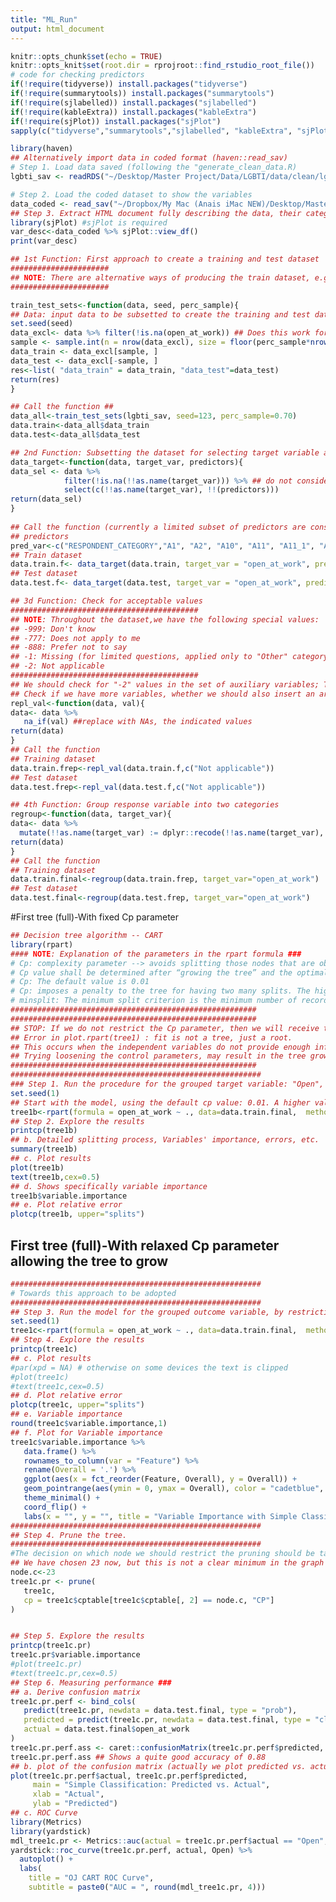 ```yaml
---
title: "ML_Run"
output: html_document
---
```



```r
knitr::opts_chunk$set(echo = TRUE)
knitr::opts_knit$set(root.dir = rprojroot::find_rstudio_root_file())
# code for checking predictors
if(!require(tidyverse)) install.packages("tidyverse")
if(!require(summarytools)) install.packages("summarytools")
if(!require(sjlabelled)) install.packages("sjlabelled")
if(!require(kableExtra)) install.packages("kableExtra")
if(!require(sjPlot)) install.packages("sjPlot")
sapply(c("tidyverse","summarytools","sjlabelled", "kableExtra", "sjPlot"), library, character.only = TRUE)
```


```r
library(haven)
## Alternatively import data in coded format (haven::read_sav)
# Step 1. Load data saved (following the "generate_clean_data.R)
lgbti_sav <- readRDS("~/Desktop/Master Project/Data/LGBTI/data/clean/lgbti_sav.rds")

# Step 2. Load the coded dataset to show the variables
data_coded <- read_sav("~/Dropbox/My Mac (Anais iMac NEW)/Desktop/Master Project/Data/LGBTI/data/raw/ZA7604_v1-0-0.sav")
## Step 3. Extract HTML document fully describing the data, their categories and answer options
library(sjPlot) #sjPlot is required
var_desc<-data_coded %>% sjPlot::view_df() 
print(var_desc)
```


```r
## 1st Function: First approach to create a training and test dataset
######################  
## NOTE: There are alternative ways of producing the train dataset, e.g. giving probabilities. Currently we keep it simple
######################  

train_test_sets<-function(data, seed, perc_sample){
## Data: input data to be subsetted to create the training and test datasets
set.seed(seed)
data_excl<- data %>% filter(!is.na(open_at_work)) ## Does this work for the labeled data?
sample <- sample.int(n = nrow(data_excl), size = floor(perc_sample*nrow(data_excl)), replace = F)
data_train <- data_excl[sample, ]
data_test <- data_excl[-sample, ]
res<-list( "data_train" = data_train, "data_test"=data_test)
return(res)
}

## Call the function ##
data_all<-train_test_sets(lgbti_sav, seed=123, perc_sample=0.70)
data.train<-data_all$data_train
data.test<-data_all$data_test
```

```r
## 2nd Function: Subsetting the dataset for selecting target variable and predictors
data_target<-function(data, target_var, predictors){
data_sel <- data %>%
            filter(!is.na(!!as.name(target_var))) %>% ## do not consider rows where the predictor is NA
            select(c(!!as.name(target_var), !!(predictors)))
return(data_sel)
}
                             
## Call the function (currently a limited subset of predictors are considered for testing purposes)
## predictors
pred_var<-c("RESPONDENT_CATEGORY","A1", "A2", "A10", "A11", "A11_1", "A13", "A14", "B1", "B2", "C1_A", "C1_B", "C1_C", "C1_D", "C1_E", "C1_F", "C1_G", "C1_H", "C2", "C6", "C8_A", "C8_B", "C8_C", "C8_D",  "C9_1", "C10_A", "C10_B", "C10_1", "C11_A", "C11_B", "C11_C", "C11_D", "C11_E", "C11_G", "C11_H", "C11_I","D1", "D2", "D4", "E1", "E2", "E8", "F1_A", "F1_B", "F1_C", "F1_D", "F1_E", "F1_E", "F1_G","F8", "G1_A", "G1_B", "G1_C", "G1_D", "G1_E", "G1_F", "G1_G", "G1_H",  "G2",  "H1", "H2", "H3", "H4", "H5", "H7", "H10", "H17", "H18", "H19", "H20") 
## Train dataset
data.train.f<- data_target(data.train, target_var = "open_at_work", predictors = pred_var)
## Test dataset
data.test.f<- data_target(data.test, target_var = "open_at_work", predictors = pred_var)
```

```r
## 3d Function: Check for acceptable values
##########################################
## NOTE: Throughout the dataset,we have the following special values:
## -999: Don't know
## -777: Does not apply to me
## -888: Prefer not to say
## -1: Missing (for limited questions, applied only to "Other" category: "Please specify". So it is not a problem)
## -2: Not applicable
##########################################
## We should check for "-2" values in the set of auxiliary variables; Those should be probably converted to NA's
## Check if we have more variables, whether we should also insert an argument for specifying specific columns to be applied
repl_val<-function(data, val){
data<- data %>% 
   na_if(val) ##replace with NAs, the indicated values
return(data)
}
## Call the function
## Training dataset
data.train.frep<-repl_val(data.train.f,c("Not applicable"))
## Test dataset
data.test.frep<-repl_val(data.test.f,c("Not applicable"))
```


```r
## 4th Function: Group response variable into two categories
regroup<-function(data, target_var){
data<- data %>% 
  mutate(!!as.name(target_var) := dplyr::recode(!!as.name(target_var), 'Very open'="Open", 'Selectively open'="Open"))
return(data)
}
## Call the function
## Training dataset
data.train.final<-regroup(data.train.frep, target_var="open_at_work")
## Test dataset
data.test.final<-regroup(data.test.frep, target_var="open_at_work")
```

#First tree (full)-With fixed Cp parameter
```r
## Decision tree algorithm -- CART
library(rpart)
#### NOTE: Explanation of the parameters in the rpart formula ###
# Cp: complexity parameter --> avoids splitting those nodes that are obviously not worthwhile. 
# Cp value shall be determined after “growing the tree” and the optimal value is used to “prune the tree.”
# Cp: The default value is 0.01
# Cp: imposes a penalty to the tree for having two many splits. The higher the cp, the smaller the tree.
# minsplit: The minimum split criterion is the minimum number of records that must be present in a node before a split can be attempted
#######################################################
#######################################################
## STOP: If we do not restrict the Cp parameter, then we will receive the error below:
## Error in plot.rpart(tree1) : fit is not a tree, just a root.
## This occurs when the independent variables do not provide enough information to grow the tree. See, for example, the help for rpart. control: "Any split that does not decrease the overall lack of fit by a factor of cp is not attempted." 
## Trying loosening the control parameters, may result in the tree growing beyond a root.
#######################################################
########################################################
### Step 1. Run the procedure for the grouped target variable: "Open", "Hide LGBTI"
set.seed(1)
## Start with the model, using the default cp value: 0.01. A higher value in the complexity parameter, corresponds to a tree with just a root node
tree1b<-rpart(formula = open_at_work ~ ., data=data.train.final,  method = "class", parms= list(split = "information"), control = rpart.control(minsplit=1,cp=0.01, maxdepth=10 , usesurrogate= 0, maxsurrogate= 0))
## Step 2. Explore the results
printcp(tree1b)
## b. Detailed splitting process, Variables' importance, errors, etc.
summary(tree1b)
## c. Plot results
plot(tree1b)
text(tree1b,cex=0.5)
## d. Shows specifically variable importance
tree1b$variable.importance
## e. Plot relative error
plotcp(tree1b, upper="splits")
```

## First tree (full)-With relaxed Cp parameter allowing the tree to grow
```r
########################################################
# Towards this approach to be adopted
########################################################
## Step 3. Run the model for the grouped outcome variable, by restricting cp to a lower value (i.e. permitting the tree to grow with more nodes). We run a more detailed tree and then prune it. 
set.seed(1)
tree1c<-rpart(formula = open_at_work ~ ., data=data.train.final,  method = "class", parms= list(split = "information"), control = rpart.control(minsplit=1,cp=0.001, maxdepth=10 , usesurrogate= 0, maxsurrogate= 0))
## Step 4. Explore the results
printcp(tree1c)
## c. Plot results
#par(xpd = NA) # otherwise on some devices the text is clipped
#plot(tree1c)
#text(tree1c,cex=0.5)
## d. Plot relative error
plotcp(tree1c, upper="splits")
## e. Variable importance
round(tree1c$variable.importance,1)
## f. Plot for Variable importance
tree1c$variable.importance %>% 
   data.frame() %>%
   rownames_to_column(var = "Feature") %>%
   rename(Overall = '.') %>%
   ggplot(aes(x = fct_reorder(Feature, Overall), y = Overall)) +
   geom_pointrange(aes(ymin = 0, ymax = Overall), color = "cadetblue", size = .3) +
   theme_minimal() +
   coord_flip() +
   labs(x = "", y = "", title = "Variable Importance with Simple Classication")
########################################################
## Step 4. Prune the tree. 
########################################################
#The decision on which node we should restrict the pruning should be taken on the basis of the relative error plot. We try to find a min value (below the dashed line)
## We have chosen 23 now, but this is not a clear minimum in the graph
node.c<-23
tree1c.pr <- prune(
   tree1c,
   cp = tree1c$cptable[tree1c$cptable[, 2] == node.c, "CP"]
)


## Step 5. Explore the results
printcp(tree1c.pr)
tree1c.pr$variable.importance
#plot(tree1c.pr)
#text(tree1c.pr,cex=0.5)
## Step 6. Measuring performance ###
## a. Derive confusion matrix
tree1c.pr.perf <- bind_cols(
   predict(tree1c.pr, newdata = data.test.final, type = "prob"),
   predicted = predict(tree1c.pr, newdata = data.test.final, type = "class"),
   actual = data.test.final$open_at_work
)
tree1c.pr.perf.ass <- caret::confusionMatrix(tree1c.pr.perf$predicted, reference = tree1c.pr.perf$actual)
tree1c.pr.perf.ass ## Shows a quite good accuracy of 0.88
## b. plot of the confusion matrix (actually we plot predicted vs. actual values)
plot(tree1c.pr.perf$actual, tree1c.pr.perf$predicted, 
     main = "Simple Classification: Predicted vs. Actual",
     xlab = "Actual",
     ylab = "Predicted")
## c. ROC Curve
library(Metrics)
library(yardstick)
mdl_tree1c.pr <- Metrics::auc(actual = tree1c.pr.perf$actual == "Open", tree1c.pr.perf$Open)
yardstick::roc_curve(tree1c.pr.perf, actual, Open) %>%
  autoplot() +
  labs(
    title = "OJ CART ROC Curve",
    subtitle = paste0("AUC = ", round(mdl_tree1c.pr, 4)))
```
